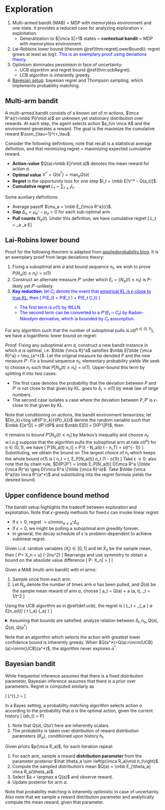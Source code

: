 # Exploration {#exploration -}

1. Multi-armed bandit (MAB) = MDP with memoryless environment and one state. It provides a reduced case for analyzing exploration v. exploitation. 
    - Generalization to $|\mca S|>1$ states = **contextual bandit** = MDP with memoryless environment. 
2. Lai-Robbins lower bound (theorem \@ref(thm:regretLowerBound)): regret grows at least as $\log t$. <span style="color:blue">This is an exemplary proof using deviations theory.</span>
3. Optimism dominates pessimism in face of uncertainty: 
    - UCB algorithm and regret bound \@ref(thm:ucbRegret). 
    - LCB algorithm is inherently greedy. 
4. [Bayesian setup](#bayesianBandit): bayesian regret and Thompson sampling, which implements probability matching.  

## Multi-arm bandit {#bandits -}

:::{.definition #multiArmBandit name="multiarmed bandits"}
A multi-armed bandit consists of a known set of $m$ actions, $\mca R^a(r)=\mbb P(r\mid a)$ an unknown yet stationary distribution over rewards. At each step, the agent selects action $a_t\in \mca A$ and the environment generates a reward. The goal is the maximize the cumulative reward $\sum_{\tau=1}^t r_\tau$. 
:::

:::{.definition name="regret"}
Consider the following definitions; note that recall is a statistical average definition, and that minimizing regret = maximizing expected cumulative reward. 

- **Action-value** $Q(a)=\mbb E[r\mid a]$ denotes the mean reward for action $a$. 
- **Optimal value** $V^* = Q(a^*) = \max_a Q(a)$
- **Regret** is the opportunity loss for one step $I_t = \mbb E[V^* - Q(a_t)]$. 
- **Cumulative regret** $L_t = \sum_{\tau \leq t} I_\tau$. 

Some auxiliary definitions: 

- Average payoff $\mu_a = \mbb E_{\mca R^a}(r)$. 
- **Gap** $\Delta_a = \mu_{a^*} - \mu_a>0$ for each sub-optimal arm. 
- **Pull counts** $N_a(t)$. Under this definition, we have cumulative regret 
\[ 
    L_t = \sum_a \Delta_a \cdot \mbb E\left[N_a(t)\right]
\] 
:::

## Lai-Robins lower bound {#lrLB -} 

:::{.remark #lrLB name="proof strategy"}
Proof for the following theorem is adapted from [appliedprobability.blog](https://appliedprobability.blog/2020/11/25/lai-robbins-lower-bound/). It is an exemplary proof from large deviations theory: 

1. Fixing a suboptimal arm $a$ and bound sequence $n_t$, we wish to prove $P(N_a(t) \leq n_t) = o(1)$ 
2. Construct an alternate measure $P'$ under which $E_t=\{N_a(t) \leq n_t\}$ is $P$-likely yet $P'$-unlikely. 
3. <span style="color:blue">**Key reduction**: let $C_t$ denote the event that <u>empirical KL is $\epsilon$-close to true KL</u>, then 
\[ 
    P(E_t) = P(E_t \cap \overline{C_t}) + P(E_t \cap C_t)
\] 
    - The first term is $o(1)$ by WLLN. 
    - The second term can be converted to a $P'(E_t\cap C_t)$ by Radon-Nikodym derivative, which is bounded by $C_t$ assumption. 
</span>
:::

:::{.theorem #regretLowerBound name="Lai-Robbins lower bound"}
For any algorithm such that the number of suboptimal pulls is $o(t^{\eta\in (0, 1)})$, we have a logarithmic lower bound on regret: 
\begin{align}
    L_t \geq (1-\eta) \log t \sum_{a\neq a^*} \df{\Delta_a}{D(\mca R^a \| \mca R^{a^*})}
\end{align}
:::

_Proof:_ Fixing any suboptimal arm $a$, construct a new bandit instance in which $a$ is optimal, i.e. $\tilde {\mca R}^a$ satisfies $\mbb E[\tilde {\mca R}^a] > \mu_{a^*}$. Let the original measure be denoted $P$ and the new measure $P'$. Fix a bound sequence $n_t$; elementary probability yields 
\begin{align}
    \mbb E_P[N_a(t)] 
    &\geq n_t \left(1 - P[N_a(t) \leq n_t]\right)
\end{align}
We seek to choose $n_t$ such that $P[N_a(t) \geq n_t]=o(1)$. Upper-bound this term by splitting it into two cases: 

- The first case denotes the probability that the deviation between $P$ and $P'$ is not close to that given by KL. goes to $\delta_t = o(1)$ by weak law of large numbers. 
- The second case isolates a case where the deviation between $P, P'$ is $\epsilon$-close to that given by KL. 

Note that conditioning on actions, the bandit environment tensorizes; let $D(r_k)=\log \df{P'(r_k)}{P(r_k)}$ denote the random variable such that $\mbb E[e^D] = dP'/dP$ and $\mbb E[D] = D(P'\|P)$, then 
\begin{align}
    P[N_a(t) \leq n_t] 
    &= P\left[
        N_a(t) \leq n_t \text{   and   } 
        \left| 
            D(P\|P') - \df 1 {n_t} \sum_{k=1}^{n_t} D(r_k)
        \right| > \epsilon 
    \right] \\ 
    &\quad + P\left[
        N_a(t) \leq n_t \text{   and   } 
        \left| 
            D(P\|P') - \df 1 {n_t} \sum_{k=1}^{n_t} D(r_k)
        \right| \leq \epsilon 
    \right] \\ 
    &\leq P\left[
       \left| 
            D(P\|P') - \df 1 {n_t} \sum_{k=1}^{n_t} D(r_k)
        \right| > \epsilon 
    \right] \\ 
    &\quad + \mbb E_{P'}\left[
        \exp \left(
            \sum_{k=1}^{n_t} D(r_k) 
        \right)_{\leq n_t [D(P\|P')+\epsilon]} P' \left[
        N_a(t) \leq n_t
        \right]
    \right] \\ 
    &\leq \delta_t + \exp \left( 
        n_t [D(P\|P') + \epsilon]
    \right) P'[N_a(t) \leq n_t] 
\end{align}

It remains to bound $P'[N_a(t) \leq n_t]$ by Markov's inequality and choose $n_t$: w.l.o.g suppose that the algorithm pulls the suboptimal arm at rate $o(t^\eta)$ for $\eta\in (0, 1)$, we have 
\[ 
    P'[N_a(t) \leq n_t] = P'(t - N_a(t) \geq t - n_T) 
    \leq \df{\mbb E_{P'}[t - N_a(t)]}{t-n_t} = o(t^{\eta - 1}) 
\] 
Substituting, we obtain the bound on 
\begin{align}
    P'[N_a(t) \leq n_t] 
    &\leq \delta_t + \exp \left( 
        n_t [D(P\|P') + \epsilon]
    \right) o(t^{\eta - 1})
\end{align}
The largest choice of $n_t$ which keeps the whole bound $o(1)$ is 
\[ 
    n_t = \df{1-\eta}{D(P\|P') + \epsilon} \log t, \quad 
    \mbb E_P[N_a(t)] \geq n_t (1 - o(1)) 
\] 
Take $\epsilon\to 0$; also note that by chain rule, $D(P\|P') = \mbb E_P[N_a(t)] D(\mca R^a \|\tilde {\mca R}^a) \geq D(\mca R^a \|\tilde {\mca R}^a)$. Take $\tilde {\mca R^a}\to \mca R^{a^*}$ and substituting into the regret formula yields the desired bound. 

## Upper confidence bound method {#ucb -}

The bandit setup highlights the tradeoff between exploration and exploitation. Note that $\epsilon$-greedy methods for fixed $\epsilon$ can invoke linear regret: 

- If $\epsilon>0$, regret $\propto \epsilon/m \min_{a\neq a^*} \Delta_a$
- If $\epsilon=0$, we might be pulling a suboptimal arm greedily forever. 
- In general, the decay schedule of $\epsilon$ is problem-dependent to achieve sublinear regret. 

:::{.theorem #hoeffding name="Hoeffding's inequality"}
Given i.i.d. random variables $(X_j)\in [0, 1]$ and let $\bar X_n$ be the sample mean, then 
\[ 
    P\left[\mbb E[X] > \bar X_n + u\right] \leq \exp(-2nu^2)
\] 
Rearrange and use symmetry to obtain a bound on the absolute value difference 
\[ 
    P\left[\left|\mbb E[X] - \bar X_n\right| > \sqrt{\df{\log(2/\delta)}{2n}}\right] \leq \delta 
\] 
:::

:::{.definition #ucb name="UCB algorithm"}
Given a MAB (multi-arm bandit) with $m$ arms: 

1. Sample once from each arm. 
2. Let $N_a$ denote the number of times arm $a$ has been pulled, and $\hat Q(a)$ be the sample mean reward of arm $a$, choose 
\[ 
    a_t = \argmax{a} \hat Q(a) + \sqrt{\df{\log(2/\delta_t)}{2n_a}} \equiv \argmax a \mrm{UCB}(a, t), \quad \delta_t = 1/t^2 
\] 
:::

:::{.theorem #ucbRegret name="UCB regret bound"}
Using the UCB algorithm as in \@ref(def:ucb), the regret is 
\[ 
    L_t = \sum_{\Delta_a \neq 0} \Delta_a \mbb E[n_a(t)] \leq \Omega\left(
        \log t \sum_{\Delta_a\neq 0} \df 1 {\Delta_a}
    \right)
\] 
:::

<details>
<summary>Assuming that bounds are satisfied, analyze relation between $\delta_t, n_a, Q(a), \hat Q(a), Q(a^*)$</summary>
For a suboptimal arm $a$ to be pulled at time $t$, we have $\mrm{UCB}(a, t) \geq \mrm{UCB}(a^*, t)$. We next break the scenario into two cases:

1. **High-probability case**: The bound for $a$ hold on both sides, and $\mrm{UCB}(a^*, t) \geq Q(a^*)$. Then 
\[ 
    \hat Q(a) - \sqrt{\df{\log(2/\delta_t)}{2n_a}} \leq Q(a) \leq \hat Q(a) + \sqrt{\df{\log(2/\delta_t)}{2n_a }}
\] 
Additionally, the upper bound must exceed that of the optimal arm;  optimal arm holds as well, we have 
\begin{align}
    Q(a^*) \leq \mrm{UCB}(a^*, t) \leq \hat Q(a) + \sqrt{\df{\log(2/\delta_t)}{2n_a }}
    \leq Q(a) + 2 \sqrt{\df{\log(2/\delta_t)}{2n_a }}
\end{align}
Rearrange to yield 
\[ 
    Q(a^*) - Q(a) = \Delta_a \leq 2 \sqrt{\df{\log(2/\delta_t)}{2n_a }} \implies n_a \leq \df{2}{\Delta_a^2} \log \df{2}{\delta_t} 
\] 
2. **Low-probability case**: bound for $a$ doesn't hold when $a$ is chosen at time $t$, or if $\mrm{UCB}(a^*, t) \leq Q(a^*)$; in this case there're no guarantees on the number of times $a$ could have been pulled so the worst case is $t$. 
    - The probability that the bound for $a$ doesn't hold when $a$ is chosen at time $t$ is just $\delta_t$. 
    - For the second component, $P(\mrm{UCB}(a^*, t) \leq Q(a^*))$ is upper bounded by the probability that the bound for $a^*$ doesn't hold for any of time steps $1, \dots, t$, which is $\sum_{\tau=1}^t \delta_\tau$. 

Combining the bounds and choose $\delta_t = 1/t^2$ so that $\sum_{\tau=1}^t \delta_\tau = \Omega(1/t)$, we obtain 
\begin{aligned}
    \mbb E[n_{a\neq a^*}]
    &\leq \mbb E\left[n_{a\neq a^*} \mid \text{high-prob case}\right] + n P(\text{low-prob case})  \\ 
    &\leq \df{2}{\Delta_a^2} \log \df{2}{\delta_t} + n\left(
        \delta_t + \sum_{\tau=1}^t \delta_\tau 
    \right) \\ 
    &\leq \df{2}{\Delta_a^2} \log \df{2}{\delta_t} + t^{-1} + t\,  \Omega(t^{-1}) = \Omega \left(\df{\log t}{\Delta_a^2}\right)
\end{aligned}
</details>

:::{.remark name="LCB algorithm"}
Note that an algorithm which selects the action with greatest lower confidence bound is inherently greedy. When $Q(a^*)>Q(a)>\mrm{UCB}(a)>\mrm{UCB}(a^*)$, the algorithm never explores $a^*$. 
:::

## Bayesian bandit {#bayesianBandit -} 

While frequentist inference assumes that there is a fixed distribution parameter, Bayesian inference assumes that there is a prior over parameters. Regret is computed similarly as 

\[ 
    L^{\mrm{Bayes}}_t = \EEV{\theta\sim p_\theta}{a_t\sim \tau} \left[
        \sum_{\tau=1}^t Q(a^*) - Q(a_t) 
        \bigg| \theta
    \right]
\] 

:::{.definition #probMatching name="probability matching"}
In a Bayes setting, a probability matching algorithm selects action $a$ according to the probability that $a$ is the optimal action, given the current history 
\[ 
    \pi(a\mid h_t) = P\left[
        Q(a) > Q(a'\neq a) \mid h_t 
    \right]
\] 

1. Note that $Q(a), Q(a')$ here are inherently scalars. 
2. The probability is taken over distribution of reward distribution parameters $\{\theta_a\}$, conditioned upon history $h_t$. 
:::

:::{.definition #thompsonSamp name="Thompson sampling"}
Given priors $p(\mca R_a)$, for each iteration repeat:

1. For each arm, sample a reward **distribution parameter** from the parameter posterior $\hat \theta_a \sim \left(p(\mca R_a)\mid h_t\right)$. 
2. Compute the sampled distribution's mean $Q(a) = \mbb E_{\theta_a} \mca R_a(\theta_a)$. 
3. Select $a = \argmax a Q(a)$ and observe reward. 
4. Update posterior for arm $a$. 
:::

Note that probability matching is inherently optimistic in case of uncertainty. Also note that we sample a reward distribution parameter and analytically compute the mean reward, given that parameter. 
